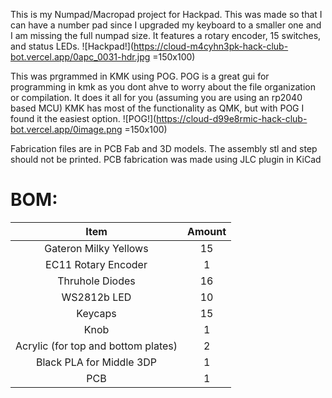 This is my Numpad/Macropad project for Hackpad. This was made so that I can have a number pad since I upgraded my keyboard to a smaller one and I am missing the full numpad size. It features a rotary encoder, 15 switches, and status LEDs.
![Hackpad!](https://cloud-m4cyhn3pk-hack-club-bot.vercel.app/0apc_0031-hdr.jpg =150x100)

This was prgrammed in KMK using POG. POG is a great gui for programming in kmk as you dont ahve to worry about the file organization or compilation. It does it all for you (assuming you are using an rp2040 based MCU) KMK has most of the functionality as QMK, but with POG I found it the easiest option.
![POG!](https://cloud-d99e8rmic-hack-club-bot.vercel.app/0image.png =150x100)

Fabrication files are in PCB Fab and 3D models. The assembly stl and step should not be printed. PCB fabrication was made using JLC plugin in KiCad

# BOM:

| Item | Amount |
| :--: | :----: |
| Gateron Milky Yellows | 15 |
| EC11 Rotary Encoder | 1 |
| Thruhole Diodes | 16 |
| WS2812b LED | 10 |
| Keycaps | 15 |
| Knob | 1 |
| Acrylic (for top and bottom plates) | 2 |
| Black PLA for Middle 3DP | 1 |
| PCB | 1 |
